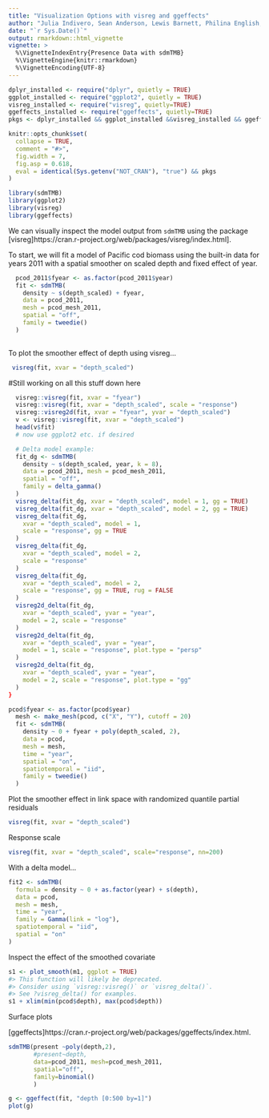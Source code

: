 ```yaml
---
title: "Visualization Options with visreg and ggeffects"
author: "Julia Indivero, Sean Anderson, Lewis Barnett, Philina English, Eric Ward"
date: "`r Sys.Date()`"
output: rmarkdown::html_vignette
vignette: >
  %\VignetteIndexEntry{Presence Data with sdmTMB}
  %\VignetteEngine{knitr::rmarkdown}
  %\VignetteEncoding{UTF-8}
---
```


```r
dplyr_installed <- require("dplyr", quietly = TRUE)
ggplot_installed <- require("ggplot2", quietly = TRUE)
visreg_installed <- require("visreg", quietly=TRUE)
ggeffects_installed <- require("ggeffects", quietly=TRUE)
pkgs <- dplyr_installed && ggplot_installed &&visreg_installed && ggeffects_installed

knitr::opts_chunk$set(
  collapse = TRUE,
  comment = "#>",
  fig.width = 7,
  fig.asp = 0.618,
  eval = identical(Sys.getenv("NOT_CRAN"), "true") && pkgs
)
```

```r
library(sdmTMB)
library(ggplot2)
library(visreg)
library(ggeffects)
```

We can visually inspect the model output from `sdmTMB` using the package [visreg]https://cran.r-project.org/web/packages/visreg/index.html].

To start, we will fit a model of Pacific cod biomass using the built-in data for years 2011 with a spatial smoother on scaled depth and fixed effect of year.

```r
  pcod_2011$fyear <- as.factor(pcod_2011$year)
  fit <- sdmTMB(
    density ~ s(depth_scaled) + fyear,
    data = pcod_2011, 
    mesh = pcod_mesh_2011,
    spatial = "off",
    family = tweedie()
  )
  
```

To plot the smoother effect of depth using visreg...
```r

 visreg(fit, xvar = "depth_scaled")

```





#Still working on all this stuff down here

```r
  visreg::visreg(fit, xvar = "fyear")
  visreg::visreg(fit, xvar = "depth_scaled", scale = "response")
  visreg::visreg2d(fit, xvar = "fyear", yvar = "depth_scaled")
  v <- visreg::visreg(fit, xvar = "depth_scaled")
  head(v$fit)
  # now use ggplot2 etc. if desired

```

```r
  # Delta model example:
  fit_dg <- sdmTMB(
    density ~ s(depth_scaled, year, k = 8),
    data = pcod_2011, mesh = pcod_mesh_2011,
    spatial = "off",
    family = delta_gamma()
  )
  visreg_delta(fit_dg, xvar = "depth_scaled", model = 1, gg = TRUE)
  visreg_delta(fit_dg, xvar = "depth_scaled", model = 2, gg = TRUE)
  visreg_delta(fit_dg,
    xvar = "depth_scaled", model = 1,
    scale = "response", gg = TRUE
  )
  visreg_delta(fit_dg,
    xvar = "depth_scaled", model = 2,
    scale = "response"
  )
  visreg_delta(fit_dg,
    xvar = "depth_scaled", model = 2,
    scale = "response", gg = TRUE, rug = FALSE
  )
  visreg2d_delta(fit_dg,
    xvar = "depth_scaled", yvar = "year",
    model = 2, scale = "response"
  )
  visreg2d_delta(fit_dg,
    xvar = "depth_scaled", yvar = "year",
    model = 1, scale = "response", plot.type = "persp"
  )
  visreg2d_delta(fit_dg,
    xvar = "depth_scaled", yvar = "year",
    model = 2, scale = "response", plot.type = "gg"
  )
}
```


```r
pcod$fyear <- as.factor(pcod$year)
  mesh <- make_mesh(pcod, c("X", "Y"), cutoff = 20)
  fit <- sdmTMB(
    density ~ 0 + fyear + poly(depth_scaled, 2),
    data = pcod, 
    mesh = mesh,
    time = "year",
    spatial = "on",
    spatiotemporal = "iid",
    family = tweedie()
  )
```

Plot the smoother effect in link space with randomized quantile partial residuals
```r
visreg(fit, xvar = "depth_scaled")
```

Response scale
```r
visreg(fit, xvar = "depth_scaled", scale="response", nn=200)
```


With a delta model...
```r
fit2 <- sdmTMB(
  formula = density ~ 0 + as.factor(year) + s(depth),
  data = pcod,
  mesh = mesh,
  time = "year",
  family = Gamma(link = "log"),
  spatiotemporal = "iid",
  spatial = "on"
)
```

Inspect the effect of the smoothed covariate
```r
s1 <- plot_smooth(m1, ggplot = TRUE)
#> This function will likely be deprecated.
#> Consider using `visreg::visreg()` or `visreg_delta()`.
#> See ?visreg_delta() for examples.
s1 + xlim(min(pcod$depth), max(pcod$depth))
```

Surface plots



[ggeffects]https://cran.r-project.org/web/packages/ggeffects/index.html.
```r
sdmTMB(present ~poly(depth,2),
       #present~depth,
       data=pcod_2011, mesh=pcod_mesh_2011,
       spatial="off",
       family=binomial()
       )

g <- ggeffect(fit, "depth [0:500 by=1]")
plot(g)
```

